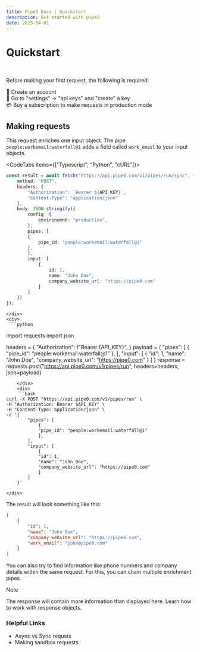 ```yaml
---
title: Pipe0 Docs | Quickstart
description: Get started with pipe0
date: 2025-04-01
---
```



# Quickstart
<br />

<YoutubeEmbed href="https://youtube.com/embed/7H7kHJgwSOg" layout="full" />

Before making your first request, the following is required:

👾 Create an account <br />
🔑 Go to "settings" → "api keys" and "create" a key <br />
💳 Buy a subscription to make requests in production mode <br />

## Making requests

This request enriches one <AppLink linkType="inputObject">input object</AppLink>. The pipe `people:workemail:waterfall@1`
adds a field called `work_email` to your input objects.

<CodeTabs items={["Typescript", "Python", "cURL"]}>
    <div>
```typescript
const result = await fetch("https://api.pipe0.com/v1/pipes/run/sync", {
    method: "POST",
    headers: {
        "Authorization": `Bearer ${API_KEY}`,
        "Content-Type": "application/json"
    },
    body: JSON.stringify({
        config: {
            environemnt: "production",
        },
        pipes: [
        {
            pipe_id: "people:workemail:waterfall@1"
        },
        ],
        input: [
            {
                id: 1,
                name: "John Doe",
                company_website_url: "https://pipe0.com"
            }
        ]
    })
});
```
    </div>
    <div>
     ```python
import requests
import json

headers = {
    "Authorization": f"Bearer {API_KEY}",
}
payload = {
    "pipes": [
        {
            "pipe_id": "people:workemail:waterfall@1"
        },
    ],
    "input": [
        {
            "id": 1,
            "name": "John Doe",
            "company_website_url": "https://pipe0.com"
        }
    ]
}
response = requests.post("https://api.pipe0.com/v1/pipes/run", headers=headers, json=payload)
```
    </div>
    <div>
    ```bash
curl -X POST "https://api.pipe0.com/v1/pipes/run" \
-H "Authorization: Bearer $API_KEY" \
-H "Content-Type: application/json" \
-d '{
        "pipes": [
            {
            "pipe_id": "people:workemail:waterfall@1"
            },
        ],
        "input": [
            {
            "id": 1,
            "name": "John Doe",
            "company_website_url": "https://pipe0.com"
            }
        ]
    }'
```
    </div>
</CodeTabs>

The result will look something like this:

```json
[
    {
        "id": 1,
        "name": "John Doe",
        "company_website_url": "https://pipe0.com",
        "work_email": "john@pipe0.com"
    }
]
```

You can also try to find information like phone numbers and company details within the same request. For this, you can 
chain multiple enrichment pipes.

> [!NOTE]
>
> The response will contain more information than displayed here. Learn how to work with <AppLink linkType="pipelineResponse">response objects</AppLink>.

### Helpful Links

- <AppLink linkType="async">Async vs Sync requsts</AppLink>
- <AppLink linkType="testMode">Making sandbox requests</AppLink>


